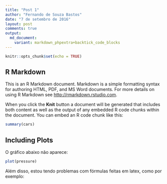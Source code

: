 ```yaml
---
title: "Post 1"
author: "Fernando de Souza Bastos"
date: "7 de setembro de 2016"
layout: post
comments: true
output:
  md_document:
    variant: markdown_phpextra+backtick_code_blocks
---
```


```r
knitr::opts_chunk$set(echo = TRUE)
```

## R Markdown

This is an R Markdown document. Markdown is a simple formatting syntax for authoring HTML, PDF, and MS Word documents. For more details on using R Markdown see <http://rmarkdown.rstudio.com>.

When you click the **Knit** button a document will be generated that includes both content as well as the output of any embedded R code chunks within the document. You can embed an R code chunk like this:

```r
summary(cars)
```

## Including Plots

O gráfico abaixo não aparece:

```r
plot(pressure)
```

Além disso, estou tendo problemas com fórmulas feitas em latex, como por exemplo:

\begin{equation}
F_{T}(t;\alpha,\beta)=P(T\leq t)=\Phi\left[\dfrac{1}{\alpha}\left(\sqrt{\frac{t}{\beta}}-\sqrt{\frac{\beta}{t}}\right)\right],\ t>0
\end{equation}
